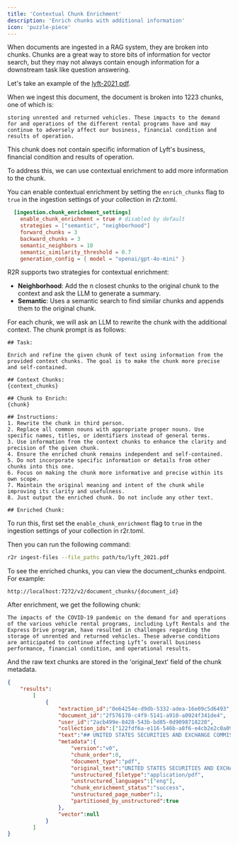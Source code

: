 ```yaml
---
title: 'Contextual Chunk Enrichment'
description: 'Enrich chunks with additional information'
icon: 'puzzle-piece'
---
```


When documents are ingested in a RAG system, they are broken into chunks. Chunks are a great way to store bits of information for vector search, but they may not always contain enough information for a downstream task like question answering.

Let's take an example of the [lyft-2021 pdf](https://github.com/SciPhi-AI/R2R/blob/main/py/core/examples/data/lyft_2021.pdf).

When we ingest this document, the document is broken into 1223 chunks, one of which is:

```plaintext
storing unrented and returned vehicles. These impacts to the demand for and operations of the different rental programs have and may continue to adversely affect our business, financial condition and results of operation.
```

This chunk does not contain specific information of Lyft's business, financial condition and results of operation.

To address this, we can use contextual enrichment to add more information to the chunk.

You can enable contextual enrichment by setting the `enrich_chunks` flag to `true` in the ingestion settings of your collection in r2r.toml.

```toml
  [ingestion.chunk_enrichment_settings]
    enable_chunk_enrichment = true # disabled by default
    strategies = ["semantic", "neighborhood"]
    forward_chunks = 3
    backward_chunks = 3
    semantic_neighbors = 10
    semantic_similarity_threshold = 0.7
    generation_config = { model = "openai/gpt-4o-mini" }

```

R2R supports two strategies for contextual enrichment:

- **Neighborhood**: Add the n closest chunks to the original chunk to the context and ask the LLM to generate a summary.
- **Semantic**: Uses a semantic search to find similar chunks and appends them to the original chunk.

For each chunk, we will ask an LLM to rewrite the chunk with the additional context. The chunk prompt is as follows:

```
## Task:

Enrich and refine the given chunk of text using information from the provided context chunks. The goal is to make the chunk more precise and self-contained.

## Context Chunks:
{context_chunks}

## Chunk to Enrich:
{chunk}

## Instructions:
1. Rewrite the chunk in third person.
2. Replace all common nouns with appropriate proper nouns. Use specific names, titles, or identifiers instead of general terms.
3. Use information from the context chunks to enhance the clarity and precision of the given chunk.
4. Ensure the enriched chunk remains independent and self-contained.
5. Do not incorporate specific information or details from other chunks into this one.
6. Focus on making the chunk more informative and precise within its own scope.
7. Maintain the original meaning and intent of the chunk while improving its clarity and usefulness.
8. Just output the enriched chunk. Do not include any other text.

## Enriched Chunk:
```

To run this, first set the `enable_chunk_enrichment` flag to `true` in the ingestion settings of your collection in r2r.toml.

Then you can run the following command:



```bash
r2r ingest-files --file_paths path/to/lyft_2021.pdf
```

To see the enriched chunks, you can view the document_chunks endpoint. For example:

```
http://localhost:7272/v2/document_chunks/{document_id}
```

After enrichment, we get the following chunk:

```plaintext
The impacts of the COVID-19 pandemic on the demand for and operations of the various vehicle rental programs, including Lyft Rentals and the Express Drive program, have resulted in challenges regarding the storage of unrented and returned vehicles. These adverse conditions are anticipated to continue affecting Lyft’s overall business performance, financial condition, and operational results.
```

And the raw text chunks are stored in the 'original_text' field of the chunk metadata.

```json
{
    "results":
        [
            {
                "extraction_id":"0e64254e-d9db-5332-adea-16e09c5d6493",
                "document_id":"2f576170-c4f9-5141-a910-a0924f341de4",
                "user_id":"2acb499e-8428-543b-bd85-0d9098718220",
                "collection_ids":["122fdf6a-e116-546b-a8f6-e4cb2e2c0a09"],
                "text":"## UNITED STATES SECURITIES AND EXCHANGE COMMISSION\nWashington, D.C. 20549\n\n**FORM 10-K**\n\n(Mark One) ☒ ANNUAL REPORT PURSUANT TO SECTION 13 OR 15(d) OF THE SECURITIES EXCHANGE ACT OF 1934\n\nFor the fiscal year ended December 31, 2021 OR ☐ TRANSITION REPORT PURSUANT TO SECTION 13 OR 15(d) OF THE SECURITIES EXCHANGE ACT OF 1934 FOR THE TRANSITION PERIOD\n\nFROM TO\n\n**Commission File Number 001-38846**\n\n**Lyft, Inc.**\n\n(Exact name of Registrant as specified in its Charter)\n\nDelaware (State or other jurisdiction of incorporation or organization)\n\n20-8809830 (I.R.S. Employer Identification No.)\n\n185 Berry Street, Suite 5000  \nSan Francisco, California  \n94107 (Zip Code)\n\nRegistrant’s telephone number, including area code: (844) 250-2773\n\n**Securities registered pursuant to Section 12(b) of the Act:**\n\nTitle of each class: Class A common stock, par value of $0.00001 per share\n\nTrading Symbol(s): LYFT\n\nName of each exchange on which registered: Nasdaq Global Select Market\n\n---\n\n**Insurance and Claims Overview:**\n\nAs part of our operational risk management, we acknowledge that the volume of auto-related claims has surpassed our aggregate coverage limits, which may lead to increased financial exposure. Our insurance subsidiary has already incurred costs related to deductibles and self-insured retentions, and we anticipate that insurance providers will continue to raise premiums and deductibles across various commercial risks. This trend could significantly impact our insurance and claims expenses, necessitating potential adjustments to our self-insured retentions or deductibles upon policy renewal.\n\n**Legal Proceedings and Risk Factors:**\n\nThe unpredictability of claims, lawsuits, and regulatory investigations poses a substantial risk to our financial health. The outcomes of such proceedings can be time-consuming and costly, diverting management's attention and resources. Our ability to accurately reserve for pending litigation is complex and requires significant judgment, which could lead to unforeseen financial liabilities.\n\n**Confidentiality and Trade Secrets:**\n\nIn the course of our operations, we may disclose sensitive information to consultants and other third parties. We are committed to safeguarding our proprietary information and ensuring compliance with the Defend Trade Secrets Act, which provides immunity for disclosures made in good faith to report suspected violations of law.\n\n**Tax Accounting and Deferred Compensation:**\n\nOur accounting practices adhere to the asset and liability method for income taxes, ensuring that deferred tax assets and liabilities are accurately recorded. We also maintain compliance with Section 409A regarding deferred compensation, allowing us to amend our plans as necessary to avoid additional tax liabilities for participants.\n\n---\n\nThis report serves as a comprehensive overview of Lyft, Inc.'s operational, legal, and financial landscape, providing stakeholders with critical insights into our risk management strategies and compliance measures.",
                "metadata":{
                    "version":"v0",
                    "chunk_order":0,
                    "document_type":"pdf",
                    "original_text":"UNITED STATES SECURITIES AND EXCHANGE COMMISSION Washington, D.C. 20549\n\nFORM 10-K\n\n(Mark One) ☒ ANNUAL REPORT PURSUANT TO SECTION 13 OR 15(d) OF THE SECURITIES EXCHANGE ACT OF 1934\n\nFor the fiscal year ended December 31, 2021 OR ☐ TRANSITION REPORT PURSUANT TO SECTION 13 OR 15(d) OF THE SECURITIES EXCHANGE ACT OF 1934 FOR THE TRANSITION PERIOD\n\nFROM TO\n\nCommission File Number 001-38846\n\nLyft, Inc.\n\n(Exact name of Registrant as specified in its Charter)\n\nDelaware (State or other jurisdiction of incorporation or organization)\n\n20-8809830 (I.R.S. Employer Identification No.)\n\n185 Berry Street, Suite 5000 San Francisco, California (Address of principal executive offices)\n\n94107 (Zip Code)\n\nRegistrant’s telephone number, including area code: (844) 250-2773\n\nSecurities registered pursuant to Section 12(b) of the Act:\n\nTitle of each class Class A common stock, par value of $0.00001 per share\n\nTrading Symbol(s) LYFT\n\nName of each exchange on which registered Nasdaq Global Select Market",
                    "unstructured_filetype":"application/pdf",
                    "unstructured_languages":["eng"],
                    "chunk_enrichment_status":"success",
                    "unstructured_page_number":1,
                    "partitioned_by_unstructured":true
                },
                "vector":null
            }
        ]
}
```
